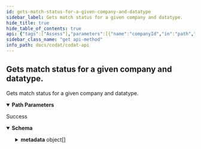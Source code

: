 ```yaml
---
id: gets-match-status-for-a-given-company-and-datatype
sidebar_label: Gets match status for a given company and datatype.
hide_title: true
hide_table_of_contents: true
api: {"tags":["Assess"],"parameters":[{"name":"companyId","in":"path","required":true,"schema":{"type":"string","format":"uuid"}},{"name":"dataType","in":"path","required":true,"schema":{"type":"string"}}],"responses":{"200":{"description":"Success","content":{"application/json":{"schema":{"type":"object","properties":{"metadata":{"type":"array","items":{"type":"object","properties":{"type":{"type":"string","nullable":true},"statusInfo":{"type":"object","properties":{"lastMatched":{"type":"string","format":"date-time","nullable":true},"currentStatus":{"enum":["Unknown","DoesNotExist","Error","Processing","CompleteWithWarning","Complete"],"type":"string"},"statusMessage":{"type":"string","nullable":true}},"additionalProperties":false},"connectionIds":{"type":"object","properties":{"source":{"type":"array","items":{"type":"string"},"nullable":true},"target":{"type":"array","items":{"type":"string"},"nullable":true}},"additionalProperties":false},"amounts":{"type":"object","properties":{"min":{"type":"number","format":"double","nullable":true},"max":{"type":"number","format":"double","nullable":true},"currency":{"type":"string","nullable":true}},"additionalProperties":false},"dates":{"type":"object","properties":{"minDate":{"type":"string","format":"date-time","nullable":true},"maxDate":{"type":"string","format":"date-time","nullable":true},"minOverlappingDate":{"type":"string","format":"date-time","nullable":true},"maxOverlappingDate":{"type":"string","format":"date-time","nullable":true}},"additionalProperties":false}},"additionalProperties":false},"nullable":true}},"additionalProperties":false}}}}},"security":[{"CodatLogin":[]},{"APIKeyAuth":[]}],"description":"Gets match status for a given company and datatype.","method":"get","path":"/data/companies/{companyId}/assess/dataTypes/{dataType}/dataIntegrity/status","servers":[{"url":"https://api.codat.io","description":"Codat API (Production)"}],"securitySchemes":{"AuthorizationHeader":{"type":"apiKey","description":"The word \"Basic\" followed by a space and your API Key, base64 encoded, which can be found [here](https://portal-integration.codat.io/#/profile)","name":"Authorization","in":"header"}},"info":{"title":"Codat API","description":"[What's changed in our Swagger](https://docs.codat.io/docs/new-swagger-ui)","version":"v1"},"postman":{"name":"Gets match status for a given company and datatype.","description":{"type":"text/plain"},"url":{"path":["data","companies",":companyId","assess","dataTypes",":dataType","dataIntegrity","status"],"host":["{{baseUrl}}"],"query":[],"variable":[{"disabled":false,"description":{"content":"(Required) ","type":"text/plain"},"type":"any","value":"","key":"companyId"},{"disabled":false,"description":{"content":"(Required) ","type":"text/plain"},"type":"any","value":"","key":"dataType"}]},"header":[{"key":"Accept","value":"application/json"}],"method":"GET"}}
sidebar_class_name: "get api-method"
info_path: docs/codat/codat-api
---
```



## Gets match status for a given company and datatype.



Gets match status for a given company and datatype.

<details style={{"marginBottom":"1rem"}} data-collapsed={false} open={true}><summary style={{}}><strong>Path Parameters</strong></summary><div><ul><ParamsItem className={"paramsItem"} param={{"name":"companyId","in":"path","required":true,"schema":{"type":"string","format":"uuid"}}}></ParamsItem><ParamsItem className={"paramsItem"} param={{"name":"dataType","in":"path","required":true,"schema":{"type":"string"}}}></ParamsItem></ul></div></details><div><ApiTabs><TabItem label={"200"} value={"200"}><div>

Success

</div><div><details style={{}} data-collapsed={false} open={true}><summary style={{"textAlign":"left"}}><strong>Schema</strong></summary><div style={{"textAlign":"left","marginLeft":"1rem"}}></div><ul style={{"marginLeft":"1rem"}}><SchemaItem collapsible={true} className={"schemaItem"}><details style={{}}><summary style={{}}><strong>metadata</strong><span style={{"opacity":"0.6"}}> object[]</span></summary><div style={{"marginLeft":"1rem"}}><SchemaItem collapsible={false} name={"type"} required={false} schemaDescription={undefined} schemaName={"string"} qualifierMessage={undefined}></SchemaItem><SchemaItem collapsible={true} className={"schemaItem"}><details style={{}}><summary style={{}}><strong>statusInfo</strong><span style={{"opacity":"0.6"}}> object</span></summary><div style={{"marginLeft":"1rem"}}><SchemaItem collapsible={false} name={"lastMatched"} required={false} schemaDescription={undefined} schemaName={"date-time"} qualifierMessage={undefined}></SchemaItem><SchemaItem collapsible={false} name={"currentStatus"} required={false} schemaDescription={undefined} schemaName={"string"} qualifierMessage={"**Possible values:** [`Unknown`, `DoesNotExist`, `Error`, `Processing`, `CompleteWithWarning`, `Complete`]"}></SchemaItem><SchemaItem collapsible={false} name={"statusMessage"} required={false} schemaDescription={undefined} schemaName={"string"} qualifierMessage={undefined}></SchemaItem></div></details></SchemaItem><SchemaItem collapsible={true} className={"schemaItem"}><details style={{}}><summary style={{}}><strong>connectionIds</strong><span style={{"opacity":"0.6"}}> object</span></summary><div style={{"marginLeft":"1rem"}}><SchemaItem collapsible={false} name={"source"} required={false} schemaDescription={undefined} schemaName={"string[]"} qualifierMessage={undefined}></SchemaItem><SchemaItem collapsible={false} name={"target"} required={false} schemaDescription={undefined} schemaName={"string[]"} qualifierMessage={undefined}></SchemaItem></div></details></SchemaItem><SchemaItem collapsible={true} className={"schemaItem"}><details style={{}}><summary style={{}}><strong>amounts</strong><span style={{"opacity":"0.6"}}> object</span></summary><div style={{"marginLeft":"1rem"}}><SchemaItem collapsible={false} name={"min"} required={false} schemaDescription={undefined} schemaName={"double"} qualifierMessage={undefined}></SchemaItem><SchemaItem collapsible={false} name={"max"} required={false} schemaDescription={undefined} schemaName={"double"} qualifierMessage={undefined}></SchemaItem><SchemaItem collapsible={false} name={"currency"} required={false} schemaDescription={undefined} schemaName={"string"} qualifierMessage={undefined}></SchemaItem></div></details></SchemaItem><SchemaItem collapsible={true} className={"schemaItem"}><details style={{}}><summary style={{}}><strong>dates</strong><span style={{"opacity":"0.6"}}> object</span></summary><div style={{"marginLeft":"1rem"}}><SchemaItem collapsible={false} name={"minDate"} required={false} schemaDescription={undefined} schemaName={"date-time"} qualifierMessage={undefined}></SchemaItem><SchemaItem collapsible={false} name={"maxDate"} required={false} schemaDescription={undefined} schemaName={"date-time"} qualifierMessage={undefined}></SchemaItem><SchemaItem collapsible={false} name={"minOverlappingDate"} required={false} schemaDescription={undefined} schemaName={"date-time"} qualifierMessage={undefined}></SchemaItem><SchemaItem collapsible={false} name={"maxOverlappingDate"} required={false} schemaDescription={undefined} schemaName={"date-time"} qualifierMessage={undefined}></SchemaItem></div></details></SchemaItem></div></details></SchemaItem></ul></details></div></TabItem></ApiTabs></div>
      
